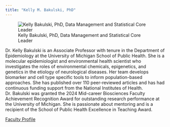 ```yaml
---
title: "Kelly M. Bakulski, PhD"
---
```

::: {.grid}

::: {.g-col-6}
![Kelly Bakulski, PhD, Data Management and Statistical Core Leader](../images/bakulski_kelly.png)
:::

::: {.g-col-6}
Dr. Kelly Bakulski is an Associate Professor with tenure in the Department of Epidemiology at the University of Michigan School of Public Health. She is a molecular epidemiologist and environmental health scientist who investigates the roles of environmental chemicals, epigenetics, and genetics in the etiology of neurological diseases. Her team develops biomarker and cell type specific tools to inform population-based approaches. She has published over 110 peer-reviewed articles and has had continuous funding support from the National Institutes of Health. Dr. Bakulski was granted the 2024 Mid-career Biosciences Faculty Achievement Recognition Award for outstanding research performance at the University of Michigan. She is passionate about mentoring and is a recipient of the School of Public Health Excellence in Teaching Award. 

[Faculty Profile](https://sph.umich.edu/faculty-profiles/bakulski-kelly.html)      
:::
:::